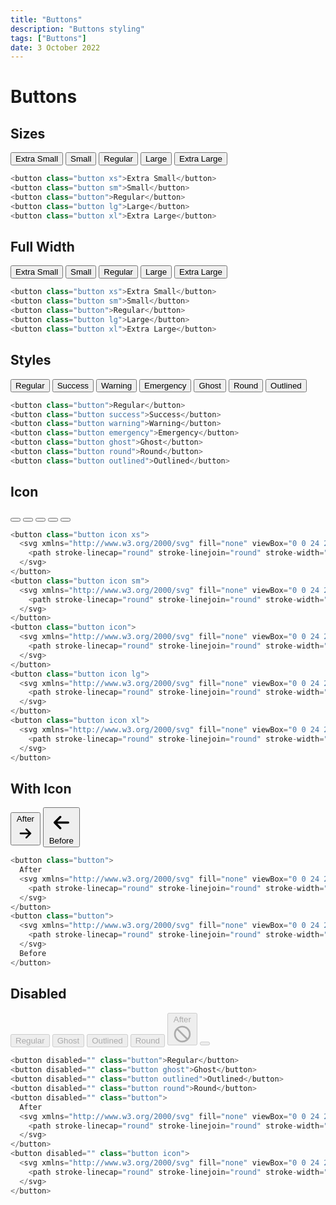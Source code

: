 ---
title: "Buttons"
description: "Buttons styling"
tags: ["Buttons"]
date: 3 October 2022
---

# Buttons

## Sizes

<button class="button xs">Extra Small</button>
<button class="button sm">Small</button>
<button class="button">Regular</button>
<button class="button lg">Large</button>
<button class="button xl">Extra Large</button>

```js
<button class="button xs">Extra Small</button>
<button class="button sm">Small</button>
<button class="button">Regular</button>
<button class="button lg">Large</button>
<button class="button xl">Extra Large</button>
```

## Full Width

<button class="button xs">Extra Small</button>
<button class="button sm">Small</button>
<button class="button">Regular</button>
<button class="button lg">Large</button>
<button class="button xl">Extra Large</button>

```js
<button class="button xs">Extra Small</button>
<button class="button sm">Small</button>
<button class="button">Regular</button>
<button class="button lg">Large</button>
<button class="button xl">Extra Large</button>
```

## Styles

<button class="button">Regular</button>
<button class="button success">Success</button>
<button class="button warning">Warning</button>
<button class="button emergency">Emergency</button>
<button class="button ghost">Ghost</button>
<button class="button round">Round</button>
<button class="button outlined">Outlined</button>

```js
<button class="button">Regular</button>
<button class="button success">Success</button>
<button class="button warning">Warning</button>
<button class="button emergency">Emergency</button>
<button class="button ghost">Ghost</button>
<button class="button round">Round</button>
<button class="button outlined">Outlined</button>
```

## Icon

<button class="button icon xs">
  <svg xmlns="http://www.w3.org/2000/svg" fill="none" viewBox="0 0 24 24" stroke="currentColor">
    <path stroke-linecap="round" stroke-linejoin="round" stroke-width="2" d="M7 16a4 4 0 01-.88-7.903A5 5 0 1115.9 6L16 6a5 5 0 011 9.9M9 19l3 3m0 0l3-3m-3 3V10"></path>
  </svg>
</button>
<button class="button icon sm">
  <svg xmlns="http://www.w3.org/2000/svg" fill="none" viewBox="0 0 24 24" stroke="currentColor">
    <path stroke-linecap="round" stroke-linejoin="round" stroke-width="2" d="M7 16a4 4 0 01-.88-7.903A5 5 0 1115.9 6L16 6a5 5 0 011 9.9M9 19l3 3m0 0l3-3m-3 3V10"></path>
  </svg>
</button>
<button class="button icon">
  <svg xmlns="http://www.w3.org/2000/svg" fill="none" viewBox="0 0 24 24" stroke="currentColor">
    <path stroke-linecap="round" stroke-linejoin="round" stroke-width="2" d="M7 16a4 4 0 01-.88-7.903A5 5 0 1115.9 6L16 6a5 5 0 011 9.9M9 19l3 3m0 0l3-3m-3 3V10"></path>
  </svg>
</button>
<button class="button icon lg">
  <svg xmlns="http://www.w3.org/2000/svg" fill="none" viewBox="0 0 24 24" stroke="currentColor">
    <path stroke-linecap="round" stroke-linejoin="round" stroke-width="2" d="M7 16a4 4 0 01-.88-7.903A5 5 0 1115.9 6L16 6a5 5 0 011 9.9M9 19l3 3m0 0l3-3m-3 3V10"></path>
  </svg>
</button>
<button class="button icon xl">
  <svg xmlns="http://www.w3.org/2000/svg" fill="none" viewBox="0 0 24 24" stroke="currentColor">
    <path stroke-linecap="round" stroke-linejoin="round" stroke-width="2" d="M7 16a4 4 0 01-.88-7.903A5 5 0 1115.9 6L16 6a5 5 0 011 9.9M9 19l3 3m0 0l3-3m-3 3V10"></path>
  </svg>
</button>

```js
<button class="button icon xs">
  <svg xmlns="http://www.w3.org/2000/svg" fill="none" viewBox="0 0 24 24" stroke="currentColor">
    <path stroke-linecap="round" stroke-linejoin="round" stroke-width="2" d="M7 16a4 4 0 01-.88-7.903A5 5 0 1115.9 6L16 6a5 5 0 011 9.9M9 19l3 3m0 0l3-3m-3 3V10"></path>
  </svg>
</button>
<button class="button icon sm">
  <svg xmlns="http://www.w3.org/2000/svg" fill="none" viewBox="0 0 24 24" stroke="currentColor">
    <path stroke-linecap="round" stroke-linejoin="round" stroke-width="2" d="M7 16a4 4 0 01-.88-7.903A5 5 0 1115.9 6L16 6a5 5 0 011 9.9M9 19l3 3m0 0l3-3m-3 3V10"></path>
  </svg>
</button>
<button class="button icon">
  <svg xmlns="http://www.w3.org/2000/svg" fill="none" viewBox="0 0 24 24" stroke="currentColor">
    <path stroke-linecap="round" stroke-linejoin="round" stroke-width="2" d="M7 16a4 4 0 01-.88-7.903A5 5 0 1115.9 6L16 6a5 5 0 011 9.9M9 19l3 3m0 0l3-3m-3 3V10"></path>
  </svg>
</button>
<button class="button icon lg">
  <svg xmlns="http://www.w3.org/2000/svg" fill="none" viewBox="0 0 24 24" stroke="currentColor">
    <path stroke-linecap="round" stroke-linejoin="round" stroke-width="2" d="M7 16a4 4 0 01-.88-7.903A5 5 0 1115.9 6L16 6a5 5 0 011 9.9M9 19l3 3m0 0l3-3m-3 3V10"></path>
  </svg>
</button>
<button class="button icon xl">
  <svg xmlns="http://www.w3.org/2000/svg" fill="none" viewBox="0 0 24 24" stroke="currentColor">
    <path stroke-linecap="round" stroke-linejoin="round" stroke-width="2" d="M7 16a4 4 0 01-.88-7.903A5 5 0 1115.9 6L16 6a5 5 0 011 9.9M9 19l3 3m0 0l3-3m-3 3V10"></path>
  </svg>
</button>
```

## With Icon

<button class="button">
  After
  <svg xmlns="http://www.w3.org/2000/svg" fill="none" viewBox="0 0 24 24" stroke="currentColor">
    <path stroke-linecap="round" stroke-linejoin="round" stroke-width="2" d="M13 7l5 5m0 0l-5 5m5-5H6"></path>
  </svg>
</button>
<button class="button">
  <svg xmlns="http://www.w3.org/2000/svg" fill="none" viewBox="0 0 24 24" stroke="currentColor">
    <path stroke-linecap="round" stroke-linejoin="round" stroke-width="2" d="M11 17l-5-5m0 0l5-5m-5 5h12"></path>
  </svg>
  Before
</button>

```js
<button class="button">
  After
  <svg xmlns="http://www.w3.org/2000/svg" fill="none" viewBox="0 0 24 24" stroke="currentColor">
    <path stroke-linecap="round" stroke-linejoin="round" stroke-width="2" d="M13 7l5 5m0 0l-5 5m5-5H6"></path>
  </svg>
</button>
<button class="button">
  <svg xmlns="http://www.w3.org/2000/svg" fill="none" viewBox="0 0 24 24" stroke="currentColor">
    <path stroke-linecap="round" stroke-linejoin="round" stroke-width="2" d="M11 17l-5-5m0 0l5-5m-5 5h12"></path>
  </svg>
  Before
</button>
```

## Disabled

<button disabled="" class="button">Regular</button>
<button disabled="" class="button ghost">Ghost</button>
<button disabled="" class="button outlined">Outlined</button>
<button disabled="" class="button round">Round</button>
<button disabled="" class="button">
  After
  <svg xmlns="http://www.w3.org/2000/svg" fill="none" viewBox="0 0 24 24" stroke="currentColor">
    <path stroke-linecap="round" stroke-linejoin="round" stroke-width="2" d="M18.364 18.364A9 9 0 005.636 5.636m12.728 12.728A9 9 0 015.636 5.636m12.728 12.728L5.636 5.636"></path>
  </svg>
</button>
<button disabled="" class="button icon">
  <svg xmlns="http://www.w3.org/2000/svg" fill="none" viewBox="0 0 24 24" stroke="currentColor">
    <path stroke-linecap="round" stroke-linejoin="round" stroke-width="2" d="M18.364 18.364A9 9 0 005.636 5.636m12.728 12.728A9 9 0 015.636 5.636m12.728 12.728L5.636 5.636"></path>
  </svg>
</button>

```js
<button disabled="" class="button">Regular</button>
<button disabled="" class="button ghost">Ghost</button>
<button disabled="" class="button outlined">Outlined</button>
<button disabled="" class="button round">Round</button>
<button disabled="" class="button">
  After
  <svg xmlns="http://www.w3.org/2000/svg" fill="none" viewBox="0 0 24 24" stroke="currentColor">
    <path stroke-linecap="round" stroke-linejoin="round" stroke-width="2" d="M18.364 18.364A9 9 0 005.636 5.636m12.728 12.728A9 9 0 015.636 5.636m12.728 12.728L5.636 5.636"></path>
  </svg>
</button>
<button disabled="" class="button icon">
  <svg xmlns="http://www.w3.org/2000/svg" fill="none" viewBox="0 0 24 24" stroke="currentColor">
    <path stroke-linecap="round" stroke-linejoin="round" stroke-width="2" d="M18.364 18.364A9 9 0 005.636 5.636m12.728 12.728A9 9 0 015.636 5.636m12.728 12.728L5.636 5.636"></path>
  </svg>
</button>
```